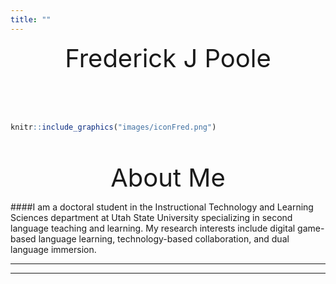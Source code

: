 ```yaml
---
title: ""
---
```


<center  style="font-size:40px">Frederick J Poole </center>
</br>
</br>
</br>
```r
knitr::include_graphics("images/iconFred.png")
```
</br>
</br>
<center  style="font-size:40px">About Me </center>

####I am a doctoral student in the Instructional Technology and Learning Sciences department at Utah State University specializing in second language teaching and learning. My research interests include digital game-based language learning, technology-based collaboration, and dual language immersion. 

<hr>
<hr>
</br>
